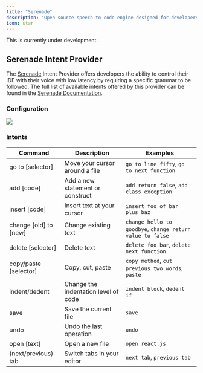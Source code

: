 ```yaml
---
title: "Serenade"
description: "Open-source speech-to-code engine designed for developers."
icon: star
---
```


<Warning>This is currently under development.</Warning>

## Serenade Intent Provider

The [Serenade](https://serenade.ai/) Intent Provider offers developers the ability to control their IDE with
their voice with low latency by requiring a specific grammar to be followed. The full list of available intents
offered by this provider can be found in the [Serenade Documentation](https://serenade.ai/docs).

### Configuration

<img src="/images/serenade_config.png" />

### Intents

| Command               | Description                          | Examples                                                  |
|-----------------------|--------------------------------------|-----------------------------------------------------------|
| go to [selector]      | Move your cursor around a file       | `go to line fifty`, `go to next function`                 |
| add [code]            | Add a new statement or construct     | `add return false`, `add class exception`                 |
| insert [code]         | Insert text at your cursor           | `insert foo of bar plus baz`                              |
| change [old] to [new] | Change existing text                 | `change hello to goodbye`, `change return value to false` |
| delete [selector]     | Delete text                          | `delete foo bar`, `delete next function`                  |
| copy/paste [selector] | Copy, cut, paste                     | `copy method`, `cut previous two words`, `paste`          |
| indent/dedent         | Change the indentation level of code | `indent block`, `dedent if`                               |
| save                  | Save the current file                | `save`                                                    |
| undo                  | Undo the last operation              | `undo`                                                    |
| open [text]           | Open a new file                      | `open react.js`                                           |
| (next/previous) tab   | Switch tabs in your editor           | `next tab`, `previous tab`                                |
